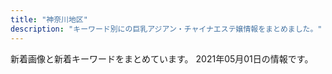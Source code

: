 ```yaml
---
title: "神奈川地区"
description: "キーワード別にの巨乳アジアン・チャイナエステ嬢情報をまとめました。"
---
```


新着画像と新着キーワードをまとめています。
2021年05月01日の情報です。

<DmmAffiliateIns />
<KeywordTable
  shops={
    [
    {
        "station": "JR\u85e4\u6ca2\u99c5\u5357\u53e3",
        "name": "\u9e97",
        "img_links": [
            "http://es-rei.work/_src/26747222/line3.png",
            "http://es-rei.work/_src/26747170/base_01.png",
            "http://es-rei.work/_src/47863239/line3.png",
            "http://es-rei.work/_src/26747114/base_03.png",
            "http://es-rei.work/_src/26747200/list_01.png",
            "http://es-rei.work/_src/26838160/line.png",
            "http://es-rei.work/_src/26747206/navi2_02.png",
            "http://es-rei.work/_src/34041599/line3.png",
            "http://es-rei.work/_src/26747093/_igp4295.jpg",
            "http://es-rei.work/_src/26747231/line1.jpg",
            "http://es-rei.work/_src/26790995/wechatimg38_20181018221746252.jpg",
            "http://es-rei.work/_src/26747288/line3.png",
            "http://es-rei.work/_src/26838157/wechatimg77.jpg",
            "http://es-rei.work/5.jpg",
            "http://es-rei.work/_src/26747294/line3.png",
            "http://es-rei.work/_src/26747225/wechatimg75.jpg",
            "http://es-rei.work/_src/26747218/line1.jpg",
            "http://es-rei.work/_src/26747132/line1.jpg",
            "http://es-rei.work/_src/26791053/_dsf9449.jpg",
            "http://es-rei.work/_src/26747207/navi2_03.png",
            "http://es-rei.work/3.jpg",
            "http://es-rei.work/1.jpg",
            "http://es-rei.work/_src/26747304/line1.jpg",
            "http://es-rei.work/_src/26838155/wechatimg202.jpg",
            "http://es-rei.work/_src/26838158/wechatimg75.jpg",
            "http://es-rei.work/_src/26747187/base_03.png",
            "http://es-rei.work/4.jpg",
            "http://es-rei.work/_src/26747227/line3.png",
            "http://es-rei.work/_src/26747199/sign.png",
            "http://es-rei.work/_src/47863242/100054276feb8d8cef3ac5199531cfe.jpg",
            "http://es-rei.work/_src/26747209/navi2_05.png",
            "http://es-rei.work/_src/26838156/wechatimg204.jpg",
            "http://es-rei.work/_src/26747223/line3.png",
            "http://es-rei.work/_src/26747089/51d8ecbee4cc2935f070c539c37ded71.jpg",
            "http://es-rei.work/_src/26747289/wechatimg77.jpg",
            "http://es-rei.work/_src/26747126/base_01.png",
            "http://es-rei.work/_src/26838136/news.jpg",
            "http://es-rei.work/_src/26838174/line.png",
            "http://es-rei.work/_src/26747086/base_01.png",
            "http://es-rei.work/_src/26747221/wechatimg164_1.jpg",
            "http://es-rei.work/_src/26747229/line1.jpg",
            "http://es-rei.work/_src/26747301/line3.png",
            "http://es-rei.work/_src/34041693/line1.jpg",
            "http://es-rei.work/_src/26747185/base_01.png",
            "http://es-rei.work/_src/26791115/_igp4263.jpg",
            "http://es-rei.work/_src/26747158/base_03.png",
            "http://es-rei.work/2.jpg",
            "http://es-rei.work/_src/26747226/line3.png",
            "http://es-rei.work/_src/26824216/b0131b16446464e537eff864d8f041bb.jpg",
            "http://es-rei.work/_src/47863108/wechatimg26_20200914183556350.jpg",
            "http://es-rei.work/_src/26747141/base_03.png",
            "http://es-rei.work/_src/34041596/05859f21726dfcef9faa9bab12a2595.jpg",
            "http://es-rei.work/_src/26747292/wechatimg202.jpg",
            "http://es-rei.work/_src/26747205/navi2_01.png",
            "http://es-rei.work/_src/26747204/list_05.png",
            "http://es-rei.work/_src/26747153/base_01.png",
            "http://es-rei.work/_src/26747173/base_03.png",
            "http://es-rei.work/_src/26747210/navi2_06.png",
            "http://es-rei.work/_src/26791051/_dsf9446.jpg",
            "http://es-rei.work/_src/26824435/cam2.png",
            "http://es-rei.work/_src/26747202/list_03.png",
            "http://es-rei.work/_src/34041600/line3.png",
            "http://es-rei.work/_src/47863244/line1.jpg",
            "http://es-rei.work/_src/26791049/_dsf9442.jpg",
            "http://es-rei.work/_src/34124118/wechatimg26_20200914183556350.jpg",
            "http://es-rei.work/_src/47863240/line3.png",
            "http://es-rei.work/_src/26747287/line3.png",
            "http://es-rei.work/_src/34041597/wechatimg26_20200914183556350.jpg",
            "http://es-rei.work/_src/47863241/05859f21726dfcef9faa9bab12a2595.jpg",
            "http://es-rei.work/_src/26747300/line3.png",
            "http://es-rei.work/_src/26747201/list_02.png",
            "http://es-rei.work/_src/26747302/wechatimg204.jpg",
            "http://es-rei.work/_src/26747208/navi2_04.png",
            "http://es-rei.work/_src/26747293/line3.png",
            "http://es-rei.work/_src/26747296/line1.jpg",
            "http://es-rei.work/_src/26747203/list_04.png"
        ],
        "url": "http://es-rei.work/",
        "keywords": {
            "89": 2,
            "86": 4,
            "83": 4,
            "85": 2
        }
    },
    {
        "keywords": {},
        "url": "http://www.huyo.work/",
        "station": "JR\u5e73\u585a\u99c5\u5317\u53e3",
        "name": "\u3075\u3088\u3046",
        "img_links": [
            "http://www.huyo.work/images/int2.jpg",
            "http://www.huyo.work/images/3.jpg",
            "http://www.huyo.work/images/interior_t.jpg",
            "http://www.huyo.work/img/mayu1.jpg",
            "http://www.huyo.work/images/2.jpg",
            "http://www.huyo.work/images/mobile.jpg",
            "http://www.huyo.work/images/info.jpg",
            "http://www.huyo.work/images/staff_t.jpg",
            "http://www.huyo.work/img/nana1.jpg",
            "http://www.huyo.work/img/mimi1.jpg",
            "http://www.huyo.work/images/5.jpg",
            "http://www.huyo.work/img/sora1.jpg",
            "http://www.huyo.work/images/8.jpg",
            "http://www.huyo.work/images/4.jpg",
            "http://www.huyo.work/img/riri1.jpg",
            "http://www.huyo.work/img/ayumi1.jpg",
            "http://www.huyo.work/images/news.jpg",
            "http://www.huyo.work/images/1.jpg",
            "http://www.huyo.work/images/7.jpg",
            "http://www.huyo.work/images/line.png",
            "http://www.huyo.work/images/head.jpg",
            "http://www.huyo.work/images/sys1.jpg",
            "http://www.huyo.work/images/sys2.jpg",
            "http://www.huyo.work/images/int1.jpg",
            "http://www.huyo.work/img/hana1.jpg"
        ]
    },
    {
        "url": "http://tenshinokoi.es-come.net/",
        "name": "\u5929\u4f7f\u306e\u604b",
        "station": "\u8305\u30f6\u5d0e\u99c5\u5357\u53e3",
        "keywords": {},
        "img_links": [
            "http://tenshinokoi.es-come.net/girls/yuki1.jpg",
            "http://tenshinokoi.es-come.net/i/120/yuyu1.jpg",
            "http://tenshinokoi.es-come.net/i/120/sumire1.jpg",
            "http://tenshinokoi.es-come.net/i/120/yuna1.jpg",
            "http://tenshinokoi.es-come.net/girls/yurika1.jpg",
            "http://tenshinokoi.es-come.net/girls/risa1.jpg",
            "http://tenshinokoi.es-come.net/img/header00.jpg",
            "http://tenshinokoi.es-come.net/images/qr.jpg",
            "http://tenshinokoi.es-come.net/i/80/risa1.jpg",
            "http://tenshinokoi.es-come.net/img/sumire1.jpg",
            "http://tenshinokoi.es-come.net/girls/kana1.jpg",
            "http://tenshinokoi.es-come.net/images/shishubar.png",
            "http://tenshinokoi.es-come.net/i/80/sumire1.jpg",
            "http://tenshinokoi.es-come.net/i/80/yuna1.jpg",
            "http://tenshinokoi.es-come.net/girls/yuyu1.jpg",
            "http://tenshinokoi.es-come.net/girls/sumire1.jpg",
            "http://tenshinokoi.es-come.net/girls/riri1.jpg",
            "http://tenshinokoi.es-come.net/images/share/tel.png",
            "http://tenshinokoi.es-come.net/i/120/risa1.jpg",
            "http://tenshinokoi.es-come.net/images/share/pickup.png",
            "http://tenshinokoi.es-come.net/img/yuyu1.jpg",
            "http://tenshinokoi.es-come.net/girls/misaki1.jpg",
            "http://tenshinokoi.es-come.net/images/infobar.png",
            "http://tenshinokoi.es-come.net/i/80/yuyu1.jpg",
            "http://tenshinokoi.es-come.net/images/share/sp-kp2.png",
            "http://tenshinokoi.es-come.net/images/info2.jpg",
            "http://tenshinokoi.es-come.net/img/header01.jpg",
            "http://tenshinokoi.es-come.net/images/therapistbar.png",
            "http://tenshinokoi.es-come.net/img/risa1.jpg",
            "http://tenshinokoi.es-come.net/images/info1.jpg",
            "http://tenshinokoi.es-come.net/girls/hiromi1.jpg",
            "http://tenshinokoi.es-come.net/img/header02.jpg"
        ]
    },
    {
        "station": "JR\u5e73\u585a\u99c5\u897f\u53e3",
        "img_links": [
            "http://es-hanabi.xyz/images/top.jpg",
            "http://es-hanabi.xyz/images/r2.jpg",
            "http://es-hanabi.xyz/images/r8.jpg",
            "http://es-hanabi.xyz/images/new1.jpg",
            "http://es-hanabi.xyz/images/r1.jpg",
            "http://es-hanabi.xyz/images/r6.jpg",
            "http://es-hanabi.xyz/images/g4.jpg",
            "http://es-hanabi.xyz/images/r5.jpg",
            "http://es-hanabi.xyz/images/g3.jpg",
            "http://es-hanabi.xyz/images/r7.jpg",
            "http://es-hanabi.xyz/images/g2.jpg",
            "http://es-hanabi.xyz/images/g0.jpg",
            "http://es-hanabi.xyz/images/g1.jpg",
            "http://es-hanabi.xyz/images/zi_staff.png",
            "http://es-hanabi.xyz/images/g5.jpg",
            "http://es-hanabi.xyz/images/mobile.png"
        ],
        "url": "http://es-hanabi.xyz/",
        "name": "\u30cf\u30ca\u30d3",
        "keywords": {
            "C": 7
        }
    },
    {
        "keywords": {
            "C": 12,
            "D": 24,
            "87": 24,
            "86": 12
        },
        "station": "JR\u6238\u585a\u99c5",
        "url": "http://www.sugoi.esturl.com/",
        "name": "\u3059\u3054\u3044\u7652\u3057",
        "img_links": [
            "http://www.sugoi.esturl.com/images/sp_top.jpg",
            "http://www.sugoi.esturl.com/images/sp_tit_therapist.png",
            "http://www.sugoi.esturl.com/images/tit_new.png",
            "http://www.sugoi.esturl.com/files/002.jpg",
            "http://www.sugoi.esturl.com/files/004.jpg",
            "http://www.sugoi.esturl.com/files/005.jpg",
            "http://www.sugoi.esturl.com/photo_news/upimg/70951608b5e693bbf5_0.jpg",
            "http://www.sugoi.esturl.com/images/maining.jpg",
            "http://www.sugoi.esturl.com/files/003.jpg",
            "http://www.sugoi.esturl.com/images/tit_therapist.png",
            "http://www.sugoi.esturl.com/images/img_tel.png",
            "http://www.sugoi.esturl.com/files/006.jpg",
            "http://www.sugoi.esturl.com/images/sp_tit_new.png",
            "http://www.sugoi.esturl.com/images/top.jpg",
            "http://www.sugoi.esturl.com/files/001.jpg",
            "http://www.sugoi.esturl.com/photo_news/upimg/75643607cd8483a10c_0.jpg"
        ]
    },
    {
        "name": "\u7e01",
        "station": "JR\u85e4\u6ca2\u99c5\u5317\u53e3",
        "url": "http://en.este88.com/",
        "img_links": [
            "http://en.este88.com/i/images/info_07.jpg",
            "http://en.este88.com/images/info.png",
            "http://en.este88.com/i/images/info_12.jpg",
            "http://en.este88.com/gals/asuka1.jpg",
            "http://en.este88.com/gals/nana1.jpg",
            "http://en.este88.com/gals/emi1.jpg",
            "http://en.este88.com/i/images/info_09.jpg",
            "http://en.este88.com/gals/koko1.jpg",
            "http://en.este88.com/gals/aya1.jpg",
            "http://en.este88.com/gals/rena1.jpg",
            "http://en.este88.com/i/images/info_15.jpg",
            "http://en.este88.com/gals/yuyu1.jpg",
            "http://en.este88.com/gals/mika1.jpg",
            "http://en.este88.com/gals/saya1.jpg"
        ],
        "keywords": {}
    },
    {
        "img_links": [
            "http://genkimorimori.ies.bz/images/info.jpg",
            "http://genkimorimori.ies.bz/images/mobile.jpg",
            "http://genkimorimori.ies.bz/images/g3.jpg",
            "http://genkimorimori.ies.bz/photos/sites/68/2021/04/2021040109162539.jpg",
            "http://genkimorimori.ies.bz/images/s_cosplay.jpg",
            "http://genkimorimori.ies.bz/images/staff_bj3.jpg",
            "http://genkimorimori.ies.bz/photos/sites/68/2021/01/2021011903470168.jpg",
            "http://genkimorimori.ies.bz/images/1.jpg",
            "http://genkimorimori.ies.bz/photos/sites/68/2020/11/2020110308572993.jpg",
            "http://genkimorimori.ies.bz/images/dairy1.jpg",
            "http://genkimorimori.ies.bz/photos/sites/68/2020/11/2020112402100696.jpg",
            "http://genkimorimori.ies.bz/images/g14.jpg",
            "http://genkimorimori.ies.bz/photos/sites/68/2021/03/2021031903185869.jpg",
            "http://genkimorimori.ies.bz/images/g15.jpg",
            "http://genkimorimori.ies.bz/images/g13.jpg",
            "http://genkimorimori.ies.bz/photos/sites/68/2020/12/2020120703525262.jpg",
            "http://genkimorimori.ies.bz/images/g2.jpg",
            "http://genkimorimori.ies.bz/photos/sites/68/2020/11/2020110308572890.jpg",
            "http://genkimorimori.ies.bz/photos/sites/68/2020/12/2020121003212539.jpg",
            "http://genkimorimori.ies.bz/images/s_link.jpg",
            "http://genkimorimori.ies.bz/images/2.jpg",
            "http://genkimorimori.ies.bz/images/s_staff.jpg",
            "http://genkimorimori.ies.bz/images/g16.jpg",
            "http://genkimorimori.ies.bz/images/pick.jpg",
            "http://genkimorimori.ies.bz/photos/sites/68/2020/11/2020110308582485.jpg",
            "http://genkimorimori.ies.bz/photos/sites/68/2020/11/2020110308572868.jpg",
            "http://genkimorimori.ies.bz/images/g10.jpg",
            "http://genkimorimori.ies.bz/images/info2.jpg",
            "http://genkimorimori.ies.bz/photos/sites/68/2020/12/202012150154361.jpg",
            "http://genkimorimori.ies.bz/images/news1.jpg",
            "http://genkimorimori.ies.bz/photos/sites/68/2020/11/2020112402100578.jpg",
            "http://genkimorimori.ies.bz/images/g7.jpg",
            "http://genkimorimori.ies.bz/images/g1.jpg",
            "http://genkimorimori.ies.bz/photos/sites/68/2020/12/2020120502191455.jpg",
            "http://genkimorimori.ies.bz/images/g11.jpg",
            "http://genkimorimori.ies.bz/images/top.jpg",
            "http://genkimorimori.ies.bz/photos/sites/68/2021/04/2021042706555628.jpg",
            "http://genkimorimori.ies.bz/images/g17.jpg"
        ],
        "keywords": {},
        "name": "\u5143\u6c17\u3082\u308a\u3082\u308a",
        "station": "\u79e6\u91ce\u99c5\u5317\u53e3",
        "url": "http://genkimorimori.ies.bz/"
    },
    {
        "keywords": {
            "86": 8,
            "85": 40,
            "E": 8,
            "87": 8,
            "D": 48
        },
        "img_links": [
            "http://izumi.ests.jp/images/top.jpg",
            "http://izumi.ests.jp/images/info.jpg",
            "http://izumi.ests.jp/photos/sites/54/2021/04/2021042802424765.jpg",
            "http://izumi.ests.jp/images/room2.jpg",
            "http://izumi.ests.jp/images/service3.jpg",
            "http://izumi.ests.jp/images/mobile.jpg",
            "http://izumi.ests.jp/images/s3.jpg",
            "http://izumi.ests.jp/images/s1.jpg",
            "http://izumi.ests.jp/photos/sites/54/2020/12/2020121307073529.jpg",
            "http://izumi.ests.jp/images/room4.jpg",
            "http://izumi.ests.jp/images/service4.jpg",
            "http://izumi.ests.jp/images/service2.jpg",
            "http://izumi.ests.jp/photos/sites/54/2020/07/2020070605483923.jpg",
            "http://izumi.ests.jp/images/service1.jpg",
            "http://izumi.ests.jp/images/s_news.jpg",
            "http://izumi.ests.jp/images/room1.jpg",
            "http://izumi.ests.jp/images/room3.jpg",
            "http://izumi.ests.jp/photos/sites/54/2020/05/2020051209400132.jpg",
            "http://izumi.ests.jp/photos/sites/54/2019/10/2019100205592997.jpg",
            "http://izumi.ests.jp/photos/sites/54/2020/09/2020092004565418.jpg",
            "http://izumi.ests.jp/images/info2.jpg",
            "http://izumi.ests.jp/photos/sites/54/2019/10/2019100205593058.jpg"
        ],
        "name": "\u6e58\u5357\u604b",
        "station": "\u6e58\u5357\u53f0\u99c5\u897f\u53e3",
        "url": "http://izumi.ests.jp/"
    },
    {
        "img_links": [],
        "name": "\u83ef\u84ee",
        "station": "JR\u8305\u30f6\u5d0e\u99c5\u5317\u53e3",
        "keywords": {},
        "url": "http://karen.ies.fun/"
    },
    {
        "name": "Fairy Ark",
        "img_links": [
            "http://www.relax-fairyark.info/img/st1.jpg",
            "http://www.relax-fairyark.info/img/st256.jpg",
            "http://www.relax-fairyark.info/img/sta256.jpg",
            "http://www.relax-fairyark.info/img/st260.jpg",
            "http://www.relax-fairyark.info/img/sta220.jpg",
            "http://www.relax-fairyark.info/img/body2.jpg",
            "http://www.relax-fairyark.info/img/botton.jpg",
            "http://www.relax-fairyark.info/img/st150.jpg",
            "http://www.relax-fairyark.info/img/sta223.jpg",
            "http://www.relax-fairyark.info/img/sta260.jpg",
            "http://www.relax-fairyark.info/img/st0220.jpg",
            "http://www.relax-fairyark.info/img/footbotton.png",
            "http://www.relax-fairyark.info/img/st261.jpg",
            "http://www.relax-fairyark.info/img/st220.jpg",
            "http://www.relax-fairyark.info/img/sta261.jpg",
            "http://www.relax-fairyark.info/img/tel.png",
            "http://www.relax-fairyark.info/img/st213.jpg",
            "http://www.relax-fairyark.info/img/st227.jpg",
            "http://www.relax-fairyark.info/img/sta213.jpg",
            "http://www.relax-fairyark.info/img/st223.jpg",
            "http://www.relax-fairyark.info/img/sta150.jpg",
            "http://www.relax-fairyark.info/img/vlt.png",
            "http://www.relax-fairyark.info/img/head.jpg",
            "http://www.relax-fairyark.info/img/nos.jpg"
        ],
        "url": "http://www.relax-fairyark.info/",
        "keywords": {
            "87": 4,
            "C": 1,
            "D": 4,
            "86": 4,
            "85": 1,
            "E": 4
        },
        "station": "JR\u85e4\u6ca2\u99c5\u5357\u53e3"
    },
    {
        "name": "\u30a2\u30eb\u30b9",
        "url": "https://174018370.wixsite.com/mysite-5/",
        "keywords": {
            "84": 4,
            "87": 5,
            "F": 1,
            "\u30bb\u30af\u30b7\u30fc": 5
        },
        "img_links": [
            "https://static.wixstatic.com/media/fa16f5_10bb2bee15cc4bae8e5cb63703e45c70~mv2.jpg",
            "https://static.wixstatic.com/media/fa16f5_86eb1c796f8c4331b4c38b69cda1b743~mv2.jpg",
            "https://static.wixstatic.com/media/fa16f5_c5eb62e882bb4223841ed94f9c0e4c94~mv2.jpg"
        ],
        "station": "JR\u85e4\u6ca2\u99c5\u5357\u53e3"
    },
    {
        "station": "JR\u5e73\u585a\u99c5\u5317\u53e3",
        "name": "\u30ea\u30e9\u30af\u30bc\u30fc\u30b7\u30e7\u30f3\u59b9",
        "url": "http://www.imouto-esute2866.com/",
        "img_links": [
            "http://www.imouto-esute2866.com/images/012.jpg",
            "http://www.imouto-esute2866.com/flash/top-1.jpg",
            "http://www.imouto-esute2866.com/images/013.jpg"
        ],
        "keywords": {
            "C": 7
        }
    },
    {
        "name": "\u968f\u7e01",
        "keywords": {},
        "img_links": [
            "http://sui-en.work/img/hana1.jpg",
            "http://sui-en.work/images/info.jpg",
            "http://sui-en.work/images/int2.png",
            "http://sui-en.work/images/news.jpg",
            "http://sui-en.work/images/int1.png",
            "http://sui-en.work/img/yuki1.jpg",
            "http://sui-en.work/images/ta.jpg",
            "http://sui-en.work/images/4.png",
            "http://sui-en.work/images/staff_t.png",
            "http://sui-en.work/images/1.png",
            "http://sui-en.work/images/b1.jpg",
            "http://sui-en.work/images/int3.png",
            "http://sui-en.work/img/sena1.jpg",
            "http://sui-en.work/images/sys3.png",
            "http://sui-en.work/images/sys2.jpg",
            "http://sui-en.work/images/3.png",
            "http://sui-en.work/images/interior_t.png",
            "http://sui-en.work/images/2.png",
            "http://sui-en.work/images/tr.jpg",
            "http://sui-en.work/images/mobile.jpg",
            "http://sui-en.work/images/b2.jpg",
            "http://sui-en.work/images/head.jpg",
            "http://sui-en.work/images/sys1.jpg",
            "http://sui-en.work/img/kaori1.jpg"
        ],
        "station": "JR\u5e73\u585a\u99c5\u5317\u53e3",
        "url": "http://sui-en.work/"
    },
    {
        "url": "https://candy.jps.cm/",
        "station": "JR\u6238\u585a\u99c5\u6771\u53e3",
        "name": "\u30ad\u30e3\u30f3\u30c7\u30a3",
        "keywords": {
            "D": 64,
            "86": 48,
            "C": 12,
            "85": 16
        },
        "img_links": [
            "https://candy.jps.cm/images/s_staff.jpg",
            "https://candy.jps.cm/images/new.jpg",
            "https://candy.jps.cm/photos/sites/46/2021/03/2021032412025333.jpg",
            "https://candy.jps.cm/photos/sites/46/2021/03/2021032412025571.jpg",
            "https://candy.jps.cm/images/tel.jpg",
            "https://candy.jps.cm/images/s2.jpg",
            "https://candy.jps.cm/images/s_link.jpg",
            "https://candy.jps.cm/photos/sites/46/2021/03/2021032412025477.jpg",
            "https://candy.jps.cm/images/news_bj2.jpg",
            "https://candy.jps.cm/images/room2.jpg",
            "https://candy.jps.cm/images/s_face.jpg",
            "https://candy.jps.cm/images/room1.jpg",
            "https://candy.jps.cm/images/room4.jpg",
            "https://candy.jps.cm/images/s_news.jpg",
            "https://candy.jps.cm/photos/sites/46/2021/03/2021032412025519.jpg",
            "https://candy.jps.cm/images/room3.jpg",
            "https://candy.jps.cm/images/mobile.jpg",
            "https://candy.jps.cm/images/s1.jpg",
            "https://candy.jps.cm/images/top.jpg"
        ]
    },
    {
        "url": "http://candy.relaxjp.com/",
        "img_links": [
            "http://candy.relaxjp.com/css/staff/staff006-a.png",
            "http://candy.relaxjp.com/css/staff/staff001-a.png",
            "http://candy.relaxjp.com/css/staff/staff007.png",
            "http://candy.relaxjp.com/css/staff/staff004-a.png",
            "http://candy.relaxjp.com/css/staff/staff003.png",
            "http://candy.relaxjp.com/css/staff/staff005-a.png",
            "http://candy.relaxjp.com/css/staff/staff002-a.png",
            "http://candy.relaxjp.com/css/nav/nav-002.png",
            "http://candy.relaxjp.com/css/staff/staff005.png",
            "http://candy.relaxjp.com/css/nav/nav-001.png",
            "http://candy.relaxjp.com/images/slider1/003.jpg",
            "http://candy.relaxjp.com/images/slider1/001.jpg",
            "http://candy.relaxjp.com/css/nav/nav-003.png",
            "http://candy.relaxjp.com/css/nav/nav-006.png",
            "http://candy.relaxjp.com/css/nav/nav-005.png",
            "http://candy.relaxjp.com/css/staff/staff003-a.png",
            "http://candy.relaxjp.com/css/top0001.png",
            "http://candy.relaxjp.com/css/staff/staff004.png",
            "http://candy.relaxjp.com/css/nav/nav-004.png",
            "http://candy.relaxjp.com/css/osusume16.jpg",
            "http://candy.relaxjp.com/css/staff/staff007-a.png",
            "http://candy.relaxjp.com/css/staff/staff002.png",
            "http://candy.relaxjp.com/css/staff/staff0001.png",
            "http://candy.relaxjp.com/css/tel.png",
            "http://candy.relaxjp.com/css/staff/staff006.png"
        ],
        "name": "Candy",
        "keywords": {
            "88": 1,
            "89": 2,
            "D": 4,
            "85": 1,
            "90": 1,
            "C": 2,
            "87": 1
        },
        "station": "JR\u6771\u6238\u585a\u99c5\u6771\u53e3"
    },
    {
        "img_links": [
            "http://ikoi.esjp.xyz/img/capinfo.jpg",
            "http://ikoi.esjp.xyz/girl/1.jpg",
            "http://ikoi.esjp.xyz/img/qr.jpg",
            "http://ikoi.esjp.xyz/img/lr_01.jpg",
            "http://ikoi.esjp.xyz/i/img/photo02.jpg",
            "http://ikoi.esjp.xyz/img/rec_top.png",
            "http://ikoi.esjp.xyz/img/top_pickback.png",
            "http://ikoi.esjp.xyz/i/img/photo06.jpg",
            "http://ikoi.esjp.xyz/img/room/photo06.jpg",
            "http://ikoi.esjp.xyz/img/room/photo05.jpg",
            "http://ikoi.esjp.xyz/img/pro_girl_line.jpg",
            "http://ikoi.esjp.xyz/i/img/photo05.jpg",
            "http://ikoi.esjp.xyz/img/room/photo02.jpg",
            "http://ikoi.esjp.xyz/girl/6.jpg",
            "http://ikoi.esjp.xyz/girl/5.jpg",
            "http://ikoi.esjp.xyz/girl/3.jpg",
            "http://ikoi.esjp.xyz/i/img/photo03.jpg",
            "http://ikoi.esjp.xyz/img/room/photo04.jpg",
            "http://ikoi.esjp.xyz/img/room/photo03.jpg",
            "http://ikoi.esjp.xyz/i/img/photo04.jpg",
            "http://ikoi.esjp.xyz/i/img/photo01.jpg",
            "http://ikoi.esjp.xyz/img/059.png",
            "http://ikoi.esjp.xyz/girl/4.jpg",
            "http://ikoi.esjp.xyz/girl/2.jpg",
            "http://ikoi.esjp.xyz/img/lr_02.jpg",
            "http://ikoi.esjp.xyz/img/room/photo01.jpg",
            "http://ikoi.esjp.xyz/img/sub_staff.jpg"
        ],
        "url": "http://ikoi.esjp.xyz/",
        "station": "\u8ffd\u6d5c\u99c5",
        "name": "\u61a9",
        "keywords": {}
    },
    {
        "station": "JR\u5e73\u585a\u99c5",
        "name": "\u6843\u9999",
        "url": "http://esthe-massage.pw/",
        "img_links": [
            "http://esthe-massage.pw/img/m1.jpg",
            "http://esthe-massage.pw/img/top.jpg",
            "http://esthe-massage.pw/img/m60.jpg",
            "http://esthe-massage.pw/img/m30.jpg",
            "http://esthe-massage.pw/img/cg01.jpg",
            "http://esthe-massage.pw/img/m4.jpg",
            "http://esthe-massage.pw/img/m2.jpg",
            "http://esthe-massage.pw/img/stan.png",
            "http://esthe-massage.pw/img/m20.jpg",
            "http://esthe-massage.pw/img/m3.jpg",
            "http://esthe-massage.pw/img/noo.png",
            "http://esthe-massage.pw/img/m10.jpg",
            "http://esthe-massage.pw/img/cg02.jpg",
            "http://esthe-massage.pw/img/cg04.jpg",
            "http://esthe-massage.pw/img/cg05.jpg",
            "http://esthe-massage.pw/img/cg03.jpg",
            "http://esthe-massage.pw/img/no.png",
            "http://esthe-massage.pw/img/fla.jpg",
            "http://esthe-massage.pw/img/m6.jpg",
            "http://esthe-massage.pw/img/m5.jpg"
        ],
        "keywords": {
            "D": 3,
            "87": 1,
            "E": 2,
            "86": 3,
            "85": 1
        }
    },
    {
        "name": "\u82b1\u306e\u604b",
        "station": "JR\u65b0\u6749\u7530\u99c5\u897f\u53e3",
        "img_links": [
            "http://www.sh-riraku77.site/picture/photo3.png",
            "http://www.sh-riraku77.site/plus/images/room1.jpg",
            "http://www.sh-riraku77.site/picture/top23.png",
            "http://www.sh-riraku77.site/picture/s_new.png",
            "http://www.sh-riraku77.site/plus/images/room4.jpg",
            "http://www.sh-riraku77.site/picture/i_therapist.png",
            "http://www.sh-riraku77.site/plus/images/room2.jpg",
            "http://www.sh-riraku77.site/picture/s_staff.png",
            "http://www.sh-riraku77.site/picture/end.png",
            "http://www.sh-riraku77.site/uploads/210325/1-210325133926495.jpg",
            "http://www.sh-riraku77.site/picture/top22.png",
            "http://www.sh-riraku77.site/uploads/201214/1-201214130312232.jpg",
            "http://www.sh-riraku77.site/plus/images/room3.jpg"
        ],
        "url": "http://www.sh-riraku77.site/",
        "keywords": {}
    },
    {
        "station": "JR\u85e4\u6ca2\u99c5\u5357\u53e3",
        "url": "http://yacho.est-u.com/",
        "keywords": {},
        "img_links": [
            "http://yacho.est-u.com/images/index_17.jpg",
            "http://yacho.est-u.com/images/index_06.jpg",
            "http://yacho.est-u.com/images/5.jpg",
            "http://yacho.est-u.com/images/index_05.jpg",
            "http://yacho.est-u.com/images/index_01.jpg",
            "http://yacho.est-u.com/images/4.jpg",
            "http://yacho.est-u.com/images/staff_01.jpg",
            "http://yacho.est-u.com/images/k2.jpg",
            "http://yacho.est-u.com/images/2.jpg",
            "http://yacho.est-u.com/images/index_15.jpg",
            "http://yacho.est-u.com/images/index_04.jpg",
            "http://yacho.est-u.com/images/index_07.jpg",
            "http://yacho.est-u.com/images/index_02.jpg",
            "http://yacho.est-u.com/images/index_14.jpg",
            "http://yacho.est-u.com/images/1.jpg",
            "http://yacho.est-u.com/images/index_10.jpg",
            "http://yacho.est-u.com/images/6.jpg",
            "http://yacho.est-u.com/images/index_03.jpg",
            "http://yacho.est-u.com/images/k1.jpg",
            "http://yacho.est-u.com/images/3.jpg",
            "http://yacho.est-u.com/images/staff_03.jpg",
            "http://yacho.est-u.com/images/index_12.jpg"
        ],
        "name": "\u591c\u8776"
    },
    {
        "keywords": {},
        "name": "\u3055\u308f\u3084\u304b",
        "url": "http://hiratsuka-est.com/",
        "img_links": [
            "http://hiratsuka-est.com/images/right.jpg",
            "http://hiratsuka-est.com/images/banna2.jpg",
            "http://hiratsuka-est.com/images/mi.jpg",
            "http://hiratsuka-est.com/images/rr1.jpg",
            "http://hiratsuka-est.com/images/r6.jpg",
            "http://hiratsuka-est.com/images/r7.jpg",
            "http://hiratsuka-est.com/images/zi-link.png",
            "http://hiratsuka-est.com/images/banna1.jpg",
            "http://hiratsuka-est.com/images/g1.jpg",
            "http://hiratsuka-est.com/images/r5.jpg",
            "http://hiratsuka-est.com/images/left.jpg",
            "http://hiratsuka-est.com/images/r1.jpg",
            "http://hiratsuka-est.com/images/zi-faq.png",
            "http://hiratsuka-est.com/images/rina.jpg",
            "http://hiratsuka-est.com/images/r9.jpg",
            "http://hiratsuka-est.com/images/banna.jpg",
            "http://hiratsuka-est.com/images/g3.jpg",
            "http://hiratsuka-est.com/images/tel.jpg",
            "http://hiratsuka-est.com/images/g2.jpg",
            "http://hiratsuka-est.com/images/new1.jpg",
            "http://hiratsuka-est.com/images/top.jpg",
            "http://hiratsuka-est.com/images/r4.jpg",
            "http://hiratsuka-est.com/images/g0.jpg",
            "http://hiratsuka-est.com/images/r3.jpg",
            "http://hiratsuka-est.com/images/zi-staff.png",
            "http://hiratsuka-est.com/images/r8.jpg",
            "http://hiratsuka-est.com/images/chc.jpg",
            "http://hiratsuka-est.com/images/g4.jpg",
            "http://hiratsuka-est.com/images/tiao2.jpg",
            "http://hiratsuka-est.com/images/ll1.jpg"
        ],
        "station": "JR\u5e73\u585a\u99c5\u5317\u53e3"
    },
    {
        "keywords": {
            "C": 11
        },
        "img_links": [
            "http://treat-rlx.com/pic/topimg3.png",
            "http://treat-rlx.com/img/ttl_rec.png",
            "http://treat-rlx.com/pic/topimg5.png",
            "http://treat-rlx.com/img/att.png",
            "http://treat-rlx.com/i/files/homeimg.jpg",
            "http://treat-rlx.com/staff/aya/01.jpg",
            "http://treat-rlx.com/pic/topimg1.png",
            "http://treat-rlx.com/pic/head.jpg",
            "http://treat-rlx.com/staff/mika/01mb.jpg",
            "http://treat-rlx.com/staff/aya/01mb.jpg",
            "http://treat-rlx.com/staff/mika/01.jpg",
            "http://treat-rlx.com/img/ttl_mobile.png",
            "http://treat-rlx.com/pic/topimg2.png",
            "http://treat-rlx.com/img/ttl_staff.jpg",
            "http://treat-rlx.com/pic/topimg4.png"
        ],
        "station": "\u5584\u884c\u99c5\u6771\u53e3",
        "name": "\u798f\u7e01",
        "url": "http://treat-rlx.com/"
    },
    {
        "name": "\u30a2\u30ed\u30a8",
        "img_links": [],
        "keywords": {},
        "url": "http://oil.abnavi.info/",
        "station": "\u9db4\u5dfb\u6e29\u6cc9\u99c5\u5317\u53e3"
    },
    {
        "url": "http://www.cc-girl.work/",
        "keywords": {},
        "name": "yuyu-\u3086\u3046\u3086-",
        "img_links": [
            "http://www.cc-girl.work/images/2.jpg",
            "http://www.cc-girl.work/images/mobile.jpg",
            "http://www.cc-girl.work/img/miho1.jpg",
            "http://www.cc-girl.work/images/ac1.jpg",
            "http://www.cc-girl.work/images/4.jpg",
            "http://www.cc-girl.work/images/int1.jpg",
            "http://www.cc-girl.work/images/interior_t.jpg",
            "http://www.cc-girl.work/img/kaoru1.jpg",
            "http://www.cc-girl.work/images/ta.jpg",
            "http://www.cc-girl.work/images/rec2.jpg",
            "http://www.cc-girl.work/images/9.jpg",
            "http://www.cc-girl.work/img/yuri1.jpg",
            "http://www.cc-girl.work/img/sizuka1.jpg",
            "http://www.cc-girl.work/images/sys3.jpg",
            "http://www.cc-girl.work/images/staff_t.jpg",
            "http://www.cc-girl.work/img/ai1.jpg",
            "http://www.cc-girl.work/images/head.jpg",
            "http://www.cc-girl.work/img/yaya1.jpg",
            "http://www.cc-girl.work/images/rec1.jpg",
            "http://www.cc-girl.work/images/news.jpg",
            "http://www.cc-girl.work/images/10.jpg",
            "http://www.cc-girl.work/images/1.jpg",
            "http://www.cc-girl.work/images/3.jpg",
            "http://www.cc-girl.work/img/yuki1.jpg",
            "http://www.cc-girl.work/images/5.jpg",
            "http://www.cc-girl.work/images/11.jpg",
            "http://www.cc-girl.work/images/sys2.jpg",
            "http://www.cc-girl.work/images/6.jpg",
            "http://www.cc-girl.work/images/8.jpg",
            "http://www.cc-girl.work/images/sys1.jpg",
            "http://www.cc-girl.work/img/eri1.jpg",
            "http://www.cc-girl.work/img/momo1.jpg",
            "http://www.cc-girl.work/images/7.jpg",
            "http://www.cc-girl.work/img/mari1.jpg",
            "http://www.cc-girl.work/images/line.png",
            "http://www.cc-girl.work/img/kumi1.jpg"
        ],
        "station": "\u4e0a\u5927\u5ca1\u99c5"
    },
    {
        "img_links": [
            "http://es-treat.com/pic/head.jpg",
            "http://es-treat.com/img/ttl_staff.png",
            "http://es-treat.com/staff/rie/01mb.jpg",
            "http://es-treat.com/staff/remi/01.jpg",
            "http://es-treat.com/staff/remi/01mb.jpg",
            "http://es-treat.com/pic/topimg1.jpg",
            "http://es-treat.com/staff/yuri/01.jpg",
            "http://es-treat.com/staff/yuri/01mb.jpg",
            "http://es-treat.com/staff/emi/01mb.jpg",
            "http://es-treat.com/img/tel.jpg",
            "http://es-treat.com/staff/emi/01.jpg",
            "http://es-treat.com/staff/rie/01.jpg",
            "http://es-treat.com/img/acs.jpg"
        ],
        "url": "http://es-treat.com/",
        "station": "\u5929\u738b\u753a\u99c5\u5357\u53e3",
        "name": "\u990a\u751f\u5802",
        "keywords": {
            "C": 11
        }
    },
    {
        "keywords": {
            "F": 8,
            "C": 8,
            "D": 61,
            "E": 8
        },
        "station": "JR\u5c0f\u7530\u539f\u99c5\u897f\u53e3",
        "img_links": [
            "http://onlyone-relax.xyz/images/cg04.jpg",
            "http://onlyone-relax.xyz/images/cg09.jpg",
            "http://onlyone-relax.xyz/images/top2.png",
            "http://onlyone-relax.xyz/images/cg08.jpg",
            "http://onlyone-relax.xyz/images/cg02.jpg",
            "http://onlyone-relax.xyz/images/2.jpg",
            "http://onlyone-relax.xyz/images/4.jpg",
            "http://onlyone-relax.xyz/images/cg03.jpg",
            "http://onlyone-relax.xyz/images/cg05.jpg",
            "http://onlyone-relax.xyz/images/spacer300x450.png",
            "http://onlyone-relax.xyz/images/top.png",
            "http://onlyone-relax.xyz/images/cg06.jpg",
            "http://onlyone-relax.xyz/images/1.jpg",
            "http://onlyone-relax.xyz/images/cg01.jpg",
            "http://onlyone-relax.xyz/images/qr.jpg",
            "http://onlyone-relax.xyz/images/cg07.jpg",
            "http://onlyone-relax.xyz/images/cg10.jpg"
        ],
        "url": "http://onlyone-relax.xyz/",
        "name": "\u30ad\u30e5\u30fc\u30c8"
    },
    {
        "url": "http://vinerty.xyz/",
        "name": "\u6e05\u6c34\u6e7e",
        "keywords": {},
        "station": "\u6e58\u5357\u53f0\u99c5\u897f\u53e3",
        "img_links": [
            "http://vinerty.xyz/templets/default/picture/staff_t.jpg",
            "http://vinerty.xyz/uploads/210414/1-210414154313312.jpg",
            "http://vinerty.xyz/uploads/180620/1-1P62010193X63.jpg",
            "http://vinerty.xyz/uploads/210414/1-21041415424K61.jpg",
            "http://vinerty.xyz/templets/default/picture/news.jpg",
            "http://vinerty.xyz/uploads/210414/1-210414154346291.png",
            "http://vinerty.xyz/uploads/210414/1-21041416305D18.jpg",
            "http://vinerty.xyz/templets/default/picture/head.jpg",
            "http://vinerty.xyz/templets/default/picture/interior_t.jpg",
            "http://vinerty.xyz/uploads/180620/1-1P62010154K00.png",
            "http://vinerty.xyz/uploads/210414/1-2104141542145O.jpg",
            "http://vinerty.xyz/uploads/210424/1-210424092F2349.jpg",
            "http://vinerty.xyz/templets/default/picture/rec1.png"
        ]
    },
    {
        "img_links": [
            "http://hana-tobira.xyz/images/g2.jpg",
            "http://hana-tobira.xyz/images/tite-link.jpg",
            "http://hana-tobira.xyz/images/g4.jpg",
            "http://hana-tobira.xyz/images/g5.jpg",
            "http://hana-tobira.xyz/images/end.png",
            "http://hana-tobira.xyz/images/g6.jpg",
            "http://hana-tobira.xyz/images/g.jpg",
            "http://hana-tobira.xyz/images/g7.jpg",
            "http://hana-tobira.xyz/images/tite-staff.jpg",
            "http://hana-tobira.xyz/images/pickup_t.jpg",
            "http://hana-tobira.xyz/images/tite-i.png",
            "http://hana-tobira.xyz/images/mobile.jpg"
        ],
        "keywords": {
            "C": 13
        },
        "url": "http://hana-tobira.xyz/",
        "station": "JR\u85e4\u6ca2\u99c5\u5357\u53e3",
        "name": "\u82b1\u306e\u6249"
    },
    {
        "url": "http://esbest.info/",
        "station": "JR\u6771\u6238\u585a\u99c5\u6771\u53e3",
        "name": "\u30df\u30e9\u30dc\u30eb",
        "keywords": {
            "86": 2,
            "87": 1,
            "D": 3,
            "E": 1,
            "85": 1
        },
        "img_links": [
            "http://esbest.info/js/sliderLine/slide_prev.png",
            "http://esbest.info/staffPhoto/b20200205123504.jpg",
            "http://esbest.info/js/sliderLine/slide_next.png",
            "http://esbest.info/staffPhoto/b20200109133117.jpg",
            "http://esbest.info/staffPhoto/s20200109133117.jpg",
            "http://esbest.info/staffPhoto/b20200526161929.jpg",
            "http://esbest.info/images/store/01.jpg",
            "http://esbest.info/images/returnBtn.png",
            "http://esbest.info/uploadfiles/images/campaignEsbestInfo1.jpg",
            "http://esbest.info/staffPhoto/s20200526161929.jpg",
            "http://esbest.info/images/store/04.jpg",
            "http://esbest.info/images/mobile.jpg",
            "http://esbest.info/staffPhoto/s20200205123504.jpg",
            "http://esbest.info/images/store/03.jpg",
            "http://esbest.info/staffPhoto/s20200111165529.jpg",
            "http://esbest.info/staffPhoto/b20200111165529.jpg",
            "http://esbest.info/images/store/02.jpg"
        ]
    },
    {
        "url": "http://hoguraku.info/",
        "img_links": [
            "http://hoguraku.info/_src/22294024/1_20180513213551260.jpg",
            "http://hoguraku.info/_src/22293865/sign.png",
            "http://hoguraku.info/_src/22296697/pup.png",
            "http://hoguraku.info/_src/22266491/navi_04.png",
            "http://hoguraku.info/_src/22296687/pup.png",
            "http://hoguraku.info/_src/22296695/pup.png",
            "http://hoguraku.info/_src/22294030/wechatimg175.jpg",
            "http://hoguraku.info/_src/22294031/wechatimg175.jpg",
            "http://hoguraku.info/_src/22266494/navi2_05.png",
            "http://hoguraku.info/_src/22266492/navi2_04.png",
            "http://hoguraku.info/_src/22266524/wechatimg96_20191205204603604.jpg",
            "http://hoguraku.info/_src/22266488/navi2_02.png",
            "http://hoguraku.info/_src/55131553/img20210408153832112943.png",
            "http://hoguraku.info/_src/22293781/sign.png",
            "http://hoguraku.info/_src/22266493/navi_05.png",
            "http://hoguraku.info/_src/22294028/3_20180513213551306.jpg",
            "http://hoguraku.info/_src/22293820/wechatimg744.jpg",
            "http://hoguraku.info/staff-1.jpg",
            "http://hoguraku.info/_src/25168346/staff-2_20180823215120776.jpg",
            "http://hoguraku.info/_src/22293601/newspinkup.png",
            "http://hoguraku.info/_src/22266489/navi_03.png",
            "http://hoguraku.info/_src/22266490/navi2_03.png",
            "http://hoguraku.info/_src/22266486/navi2_01.png",
            "http://hoguraku.info/_src/22266485/navi_01.png",
            "http://hoguraku.info/staff-2.jpg",
            "http://hoguraku.info/_src/22293610/pup.png",
            "http://hoguraku.info/_src/22266487/navi_02.png",
            "http://hoguraku.info/_src/22294026/wechatimg239.jpg",
            "http://hoguraku.info/staff-4.jpg",
            "http://hoguraku.info/_src/22266495/navi_06.png",
            "http://hoguraku.info/_src/22294025/1_20180513213551260.jpg",
            "http://hoguraku.info/_src/22266400/wechatimg94_20191205204136458.jpg",
            "http://hoguraku.info/_src/22294409/img20180513220122069421.png",
            "http://hoguraku.info/_src/22294029/3_20180513213551306.jpg",
            "http://hoguraku.info/_src/22294027/wechatimg239.jpg",
            "http://hoguraku.info/staff-3.jpg",
            "http://hoguraku.info/_src/37673393/wechatimg98.jpg",
            "http://hoguraku.info/_src/22266496/navi2_06.png",
            "http://hoguraku.info/_src/22266398/img20180513214352559347.png"
        ],
        "station": "JR\u5927\u8239\u99c5\u6771\u53e3",
        "keywords": {},
        "name": "\u3055\u304f\u3089"
    },
    {
        "keywords": {
            "C": 6,
            "D": 1
        },
        "url": "http://meetyou.me-es.com/",
        "name": "\u30df\u30fc\u30c8\u30e6\u30fc",
        "img_links": [
            "http://meetyou.me-es.com/images/index_03.jpg",
            "http://meetyou.me-es.com/girl/016.jpg",
            "http://meetyou.me-es.com/images/index_04.jpg",
            "http://meetyou.me-es.com/images/index_02.jpg",
            "http://meetyou.me-es.com/girl/00.jpg",
            "http://meetyou.me-es.com/images/index_07.jpg",
            "http://meetyou.me-es.com/girl/09.jpg",
            "http://meetyou.me-es.com/images/info_10.jpg",
            "http://meetyou.me-es.com/girl/02.jpg",
            "http://meetyou.me-es.com/images/index_05.jpg",
            "http://meetyou.me-es.com/images/index_15.jpg",
            "http://meetyou.me-es.com/girl/013.jpg",
            "http://meetyou.me-es.com/images/staff_10.jpg",
            "http://meetyou.me-es.com/images/r03.jpg",
            "http://meetyou.me-es.com/images/r02.jpg",
            "http://meetyou.me-es.com/images/index_13.jpg",
            "http://meetyou.me-es.com/images/index_01.jpg",
            "http://meetyou.me-es.com/images/index_10.jpg",
            "http://meetyou.me-es.com/images/index_09.jpg",
            "http://meetyou.me-es.com/girl/015.jpg",
            "http://meetyou.me-es.com/images/sub_13.jpg",
            "http://meetyou.me-es.com/images/rec.jpg",
            "http://meetyou.me-es.com/images/info_tit.jpg",
            "http://meetyou.me-es.com/images/rec_10.jpg",
            "http://meetyou.me-es.com/images/index_06.jpg",
            "http://meetyou.me-es.com/girl/018.jpg",
            "http://meetyou.me-es.com/images/r01.jpg",
            "http://meetyou.me-es.com/images/index_17.jpg",
            "http://meetyou.me-es.com/girl/017.jpg",
            "http://meetyou.me-es.com/images/r04.jpg",
            "http://meetyou.me-es.com/images/index_08.jpg"
        ],
        "station": "\u9577\u5f8c\u99c5\u6771\u53e3"
    },
    {
        "name": "\u604b\u3054\u3053\u308d",
        "keywords": {
            "D": 3,
            "E": 3,
            "86": 6
        },
        "img_links": [
            "http://massage-relax.tokyo/images/nav-002.png",
            "http://massage-relax.tokyo/images/nav-005.png",
            "http://massage-relax.tokyo/images/cg06.jpg",
            "http://massage-relax.tokyo/images/cg04.jpg",
            "http://massage-relax.tokyo/images/nav-006.png",
            "http://massage-relax.tokyo/images/cg03.jpg",
            "http://massage-relax.tokyo/images/cg01.jpg",
            "http://massage-relax.tokyo/images/top001.png",
            "http://massage-relax.tokyo/images/tel.png",
            "http://massage-relax.tokyo/images/nav-004.png",
            "http://massage-relax.tokyo/images/cg05.jpg",
            "http://massage-relax.tokyo/images/cg02.jpg",
            "http://massage-relax.tokyo/images/nav-003.png",
            "http://massage-relax.tokyo/images/nav-001.png",
            "http://massage-relax.tokyo/images/no.png"
        ],
        "station": "\u4e0a\u6c38\u8c37\u99c5",
        "url": "http://massage-relax.tokyo/"
    },
    {
        "keywords": {
            "C": 6
        },
        "station": "JR\u5e73\u585a\u99c5\u897f\u53e3",
        "name": "\u693f",
        "img_links": [
            "http://o-jp.com/tsubaki/images/t_discount.jpg",
            "http://o-jp.com/tsubaki/images/t_mobile.jpg",
            "http://o-jp.com/tsubaki/images/photo02.jpg",
            "http://o-jp.com/tsubaki/images/mimi1.jpg",
            "http://o-jp.com/tsubaki/images/photo01.jpg",
            "http://o-jp.com/tsubaki/images/index_enter.jpg",
            "http://o-jp.com/tsubaki/images/photo04.jpg",
            "http://o-jp.com/tsubaki/images/photo03.jpg"
        ],
        "url": "http://o-jp.com/tsubaki/"
    },
    {
        "name": "\u840c\u3048",
        "url": "http://pretty-esthe.com/",
        "station": "JR\u6238\u585a\u99c5\u6771\u53e3",
        "keywords": {
            "86": 9,
            "D": 9
        },
        "img_links": [
            "http://pretty-esthe.com/images/staff_s.png",
            "http://pretty-esthe.com/images/cg01.jpg",
            "http://pretty-esthe.com/images/evetop.png",
            "http://pretty-esthe.com/images/r4.jpg",
            "http://pretty-esthe.com/images/cg05.jpg",
            "http://pretty-esthe.com/images/news.png",
            "http://pretty-esthe.com/images/r2.jpg",
            "http://pretty-esthe.com/images/cg02.jpg",
            "http://pretty-esthe.com/images/r1.jpg",
            "http://pretty-esthe.com/images/r3.jpg",
            "http://pretty-esthe.com/images/top.png"
        ]
    },
    {
        "url": "https://temiri.ests.jp/",
        "station": "\u4e0a\u5927\u5ca1\u99c5",
        "img_links": [
            "https://temiri.ests.jp/images/link_nav01.jpg",
            "https://temiri.ests.jp/images/link_nav07.jpg",
            "https://temiri.ests.jp/images/room3.jpg",
            "https://temiri.ests.jp/images/top.png",
            "https://temiri.ests.jp/images/link_nav04.jpg",
            "https://temiri.ests.jp/images/link_nav05.jpg",
            "https://temiri.ests.jp/photos/sites/37/2021/04/2021042805581995.jpg",
            "https://temiri.ests.jp/images/close_eject.png",
            "https://temiri.ests.jp/photos/sites/37/2021/04/2021042805581632.jpg",
            "https://temiri.ests.jp/images/link_nav02.jpg",
            "https://temiri.ests.jp/images/room6.jpg",
            "https://temiri.ests.jp/images/img_eject.jpg",
            "https://temiri.ests.jp/images/room1.jpg",
            "https://temiri.ests.jp/images/link_nav03.jpg",
            "https://temiri.ests.jp/photos/sites/37/2021/04/2021042805581827.jpg",
            "https://temiri.ests.jp/images/btn_eject.jpg",
            "https://temiri.ests.jp/images/sp_top.jpg",
            "https://temiri.ests.jp/images/room5.jpg",
            "https://temiri.ests.jp/images/room4.jpg",
            "https://temiri.ests.jp/photos/sites/37/2021/04/2021042805581763.jpg",
            "https://temiri.ests.jp/images/room2.jpg",
            "https://temiri.ests.jp/images/link_nav06.jpg",
            "https://temiri.ests.jp/images/tit_new.jpg",
            "https://temiri.ests.jp/images/tit_face.jpg",
            "https://temiri.ests.jp/images/tit_eject.jpg"
        ],
        "keywords": {
            "85": 24,
            "C": 52,
            "86": 12,
            "D": 36,
            "83": 12
        },
        "name": "\u30c6\u30df\u30ea"
    },
    {
        "url": "http://yu-raku.info/",
        "station": "JR\u5927\u8239\u99c5\u6771\u53e3",
        "img_links": [
            "http://yu-raku.info/images/sm-cam30min.png",
            "http://yu-raku.info/images/c-top0.png",
            "http://yu-raku.info/staff/s-miki1.jpg",
            "http://yu-raku.info/images/b-interior.jpg",
            "http://yu-raku.info/staff/s-sayuri1.jpg",
            "http://yu-raku.info/images/pic-interior.png",
            "http://yu-raku.info/staff/s-emi3.jpg",
            "http://yu-raku.info/images/bar-info.png",
            "http://yu-raku.info/staff/s-nana1.jpg",
            "http://yu-raku.info/images/c-therapist0.png",
            "http://yu-raku.info/images/fotter.jpg",
            "http://yu-raku.info/sp/images/b-tel.png",
            "http://yu-raku.info/staff/s-niri1.jpg",
            "http://yu-raku.info/images/bar-cover.png",
            "http://yu-raku.info/sp/images/bar-cam.png",
            "http://yu-raku.info/images/cam30min.png",
            "http://yu-raku.info/sp/images/bar-cover.png",
            "http://yu-raku.info/staff/s-yuko1.jpg",
            "http://yu-raku.info/images/bar-cam.png",
            "http://yu-raku.info/staff/s-emi4.jpg",
            "http://yu-raku.info/images/bar-interior.png",
            "http://yu-raku.info/staff/s-emi5.jpg",
            "http://yu-raku.info/images/bar-therapist.png",
            "http://yu-raku.info/staff/s-kana1.jpg"
        ],
        "keywords": {},
        "name": "\u60a0\u697d"
    },
    {
        "keywords": {},
        "img_links": [
            "http://www.hamabei.com/images/buttona_03.jpg",
            "http://www.hamabei.com/images/nana1.jpg",
            "http://www.hamabei.com/images/buttona_05.jpg",
            "http://www.hamabei.com/images/kaori1.jpg",
            "http://www.hamabei.com/images/yuka1.jpg",
            "http://www.hamabei.com/images/qr.jpg",
            "http://www.hamabei.com/images/miki1.jpg",
            "http://www.hamabei.com/images/giral012.jpg",
            "http://www.hamabei.com/images/buttona_08.jpg",
            "http://www.hamabei.com/images/giral009.jpg",
            "http://www.hamabei.com/images/buttona_06.jpg",
            "http://www.hamabei.com/images/giral014.jpg",
            "http://www.hamabei.com/images/buttona_07.jpg",
            "http://www.hamabei.com/images/buttona_04.jpg",
            "http://www.hamabei.com/images/giral007.jpg",
            "http://www.hamabei.com/images/giral015.jpg"
        ],
        "name": "\u6d5c\u8fba\u306e\u604b",
        "station": "JR\u8305\u30f6\u5d0e\u99c5\u5357\u53e3",
        "url": "http://www.hamabei.com/"
    },
    {
        "keywords": {},
        "img_links": [
            "http://lavender-est.xyz/girl/5_1.jpg",
            "http://lavender-est.xyz/girl/14_2.jpg",
            "http://lavender-est.xyz/girl/10_2.jpg",
            "http://lavender-est.xyz/images/bar_staff.jpg",
            "http://lavender-est.xyz/girl/7_1.jpg",
            "http://lavender-est.xyz/girl/11_2.jpg",
            "http://lavender-est.xyz/girl/2_1.jpg",
            "http://lavender-est.xyz/girl/3_1.jpg",
            "http://lavender-est.xyz/girl/7_2.jpg",
            "http://lavender-est.xyz/girl/14.jpg",
            "http://lavender-est.xyz/girl/10_1.jpg",
            "http://lavender-est.xyz/girl/14_1.jpg",
            "http://lavender-est.xyz/girl/3.jpg",
            "http://lavender-est.xyz/images/top01.jpg",
            "http://lavender-est.xyz/images/room/r1.jpg",
            "http://lavender-est.xyz/girl/4_1.jpg",
            "http://lavender-est.xyz/i/girl/11.jpg",
            "http://lavender-est.xyz/girl/5_2.jpg",
            "http://lavender-est.xyz/images/room/r4.jpg",
            "http://lavender-est.xyz/images/room/r3.jpg",
            "http://lavender-est.xyz/girl/15_1.jpg",
            "http://lavender-est.xyz/girl/8.jpg",
            "http://lavender-est.xyz/girl/11.jpg",
            "http://lavender-est.xyz/girl/9_1.jpg",
            "http://lavender-est.xyz/images/twitter.jpg",
            "http://lavender-est.xyz/girl/5.jpg",
            "http://lavender-est.xyz/girl/9_2.jpg",
            "http://lavender-est.xyz/images/lr_02.jpg",
            "http://lavender-est.xyz/girl/2.jpg",
            "http://lavender-est.xyz/images/tel.png",
            "http://lavender-est.xyz/girl/15.jpg",
            "http://lavender-est.xyz/girl/11_1.jpg",
            "http://lavender-est.xyz/girl/10.jpg",
            "http://lavender-est.xyz/images/pro_girl_line.jpg",
            "http://lavender-est.xyz/images/room/r2.jpg",
            "http://lavender-est.xyz/girl/5_3.jpg",
            "http://lavender-est.xyz/images/mobile.png",
            "http://lavender-est.xyz/girl/6.jpg",
            "http://lavender-est.xyz/girl/9.jpg",
            "http://lavender-est.xyz/girl/4.jpg",
            "http://lavender-est.xyz/girl/7.jpg"
        ],
        "url": "http://lavender-est.xyz/",
        "name": "\u30e9\u30d9\u30f3\u30c0\u30fc",
        "station": "JR\u85e4\u6ca2\u99c5\u5357\u53e3"
    },
    {
        "name": "\u3075\u308f\u3075\u308f\u5a18",
        "img_links": [
            "https://fuwafuwa-girl.jpn.vin/images/m14.jpg",
            "https://fuwafuwa-girl.jpn.vin/images/info.jpg",
            "https://fuwafuwa-girl.jpn.vin/images/room2.jpg",
            "https://fuwafuwa-girl.jpn.vin/images/s_link.png",
            "https://fuwafuwa-girl.jpn.vin/images/m9.jpg",
            "https://fuwafuwa-girl.jpn.vin/images/m8.jpg",
            "https://fuwafuwa-girl.jpn.vin/images/m12.jpg",
            "https://fuwafuwa-girl.jpn.vin/photos/sites/34/2021/02/2021022406110282.jpg",
            "https://fuwafuwa-girl.jpn.vin/images/m13.jpg",
            "https://fuwafuwa-girl.jpn.vin/images/s_pick.png",
            "https://fuwafuwa-girl.jpn.vin/photos/sites/34/2021/02/2021022406110384.jpg",
            "https://fuwafuwa-girl.jpn.vin/images/mobile.jpg",
            "https://fuwafuwa-girl.jpn.vin/images/s_news.png",
            "https://fuwafuwa-girl.jpn.vin/photos/sites/34/2021/02/2021022406110276.jpg",
            "https://fuwafuwa-girl.jpn.vin/images/s_staff.png",
            "https://fuwafuwa-girl.jpn.vin/images/s_massage.png",
            "https://fuwafuwa-girl.jpn.vin/images/room1.jpg",
            "https://fuwafuwa-girl.jpn.vin/images/top.png",
            "https://fuwafuwa-girl.jpn.vin/images/room4.jpg",
            "https://fuwafuwa-girl.jpn.vin/photos/sites/34/2021/02/202102240611046.jpg",
            "https://fuwafuwa-girl.jpn.vin/images/room3.jpg",
            "https://fuwafuwa-girl.jpn.vin/images/m7.jpg",
            "https://fuwafuwa-girl.jpn.vin/images/m11.jpg",
            "https://fuwafuwa-girl.jpn.vin/images/m15.jpg",
            "https://fuwafuwa-girl.jpn.vin/images/m10.jpg"
        ],
        "url": "https://fuwafuwa-girl.jpn.vin/",
        "keywords": {
            "D": 10,
            "C": 13,
            "87": 10,
            "E": 10,
            "88": 5,
            "85": 5
        },
        "station": "\u4e0a\u5927\u5ca1\u99c5"
    },
    {
        "img_links": [
            "http://haruk.work/images/sm.jpg",
            "http://haruk.work/images/staff_t.jpg",
            "http://haruk.work/sp/images/info.png",
            "http://haruk.work/sp/images/ac1.jpg",
            "http://haruk.work/sp/menu/staff.jpg",
            "http://haruk.work/sp/images/staff_t.jpg",
            "http://haruk.work/sp/img/akari1.jpg",
            "http://haruk.work/sp/images/sys.png",
            "http://haruk.work/images/news.png",
            "http://haruk.work/images/info.png",
            "http://haruk.work/sp/images/int1.jpg",
            "http://haruk.work/images/1.jpg",
            "http://haruk.work/sp/images/1.jpg",
            "http://haruk.work/sp/images/ac2.jpg",
            "http://haruk.work/images/ta.jpg",
            "http://haruk.work/sp/images/interior_t.jpg",
            "http://haruk.work/images/line.png",
            "http://haruk.work/sp/images/tel.jpg",
            "http://haruk.work/images/int2.png",
            "http://haruk.work/images/rec2.jpg",
            "http://haruk.work/images/tel.jpg",
            "http://haruk.work/sp/img/ayumi1.jpg",
            "http://haruk.work/sp/images/int3.jpg",
            "http://haruk.work/sp/images/newsb.png",
            "http://haruk.work/sp/img/yuna1.jpg",
            "http://haruk.work/sp/images/news.jpg",
            "http://haruk.work/images/rec1.png",
            "http://haruk.work/images/int1.png",
            "http://haruk.work/img/ayumi1.jpg",
            "http://haruk.work/sp/menu/top.jpg",
            "http://haruk.work/sp/images/2.jpg",
            "http://haruk.work/images/2.jpg",
            "http://haruk.work/images/head.jpg",
            "http://haruk.work/sp/images/head.jpg",
            "http://haruk.work/images/sys.png",
            "http://haruk.work/sp/images/rec2.jpg",
            "http://haruk.work/sp/images/int5.jpg",
            "http://haruk.work/sp/images/footer.png",
            "http://haruk.work/img/akari1.jpg",
            "http://haruk.work/img/yuna1.jpg",
            "http://haruk.work/sp/images/3.jpg",
            "http://haruk.work/sp/images/info_t.jpg",
            "http://haruk.work/sp/images/sms.jpg",
            "http://haruk.work/images/interior_t.jpg",
            "http://haruk.work/sp/images/int4.jpg",
            "http://haruk.work/sp/images/int2.jpg",
            "http://haruk.work/images/3.jpg",
            "http://haruk.work/sp/images/rec1.png"
        ],
        "keywords": {},
        "url": "http://haruk.work/",
        "name": "\u5eb7\u7f8e\uff5e\u30b3\u30a6\u30df\uff5e",
        "station": "JR\u5927\u8239\u99c5\u6771\u53e3"
    },
    {
        "img_links": [
            "http://www.hatsukoi.mensest.com/files/005.jpg",
            "http://www.hatsukoi.mensest.com/images/icon_staff.png",
            "http://www.hatsukoi.mensest.com/images/icon_tel.png",
            "http://www.hatsukoi.mensest.com/files/001.jpg",
            "http://www.hatsukoi.mensest.com/files/006.jpg",
            "http://www.hatsukoi.mensest.com/common/images/photo01.jpg",
            "http://www.hatsukoi.mensest.com/files/004.jpg",
            "http://www.hatsukoi.mensest.com/images/icon_info.png",
            "http://www.hatsukoi.mensest.com/images/btn2.png",
            "http://www.hatsukoi.mensest.com/images/mainImg_sub.jpg",
            "http://www.hatsukoi.mensest.com/common/images/photo03.jpg",
            "http://www.hatsukoi.mensest.com/files/002.jpg",
            "http://www.hatsukoi.mensest.com/files/003.jpg",
            "http://www.hatsukoi.mensest.com/images/icon_top.png",
            "http://www.hatsukoi.mensest.com/common/images/photo02.jpg"
        ],
        "url": "http://www.hatsukoi.mensest.com/",
        "keywords": {
            "88": 4,
            "D": 24,
            "86": 4,
            "87": 16
        },
        "station": "JR\u6771\u6238\u585a\u99c5\u6771\u53e3",
        "name": "\u521d\u604b"
    },
    {
        "img_links": [
            "http://tiara.jpest.net/uploads//sites/29/2021/04/g1-2.jpg",
            "http://tiara.jpest.net/uploads//sites/29/elementor/thumbs/g1-2-p64qp4r57h4ut4k2zjai5ex4c6aq3eci2q3k85hltk.jpg",
            "http://tiara.jpest.net/uploads//sites/29/2020/11/new_01.jpg",
            "http://tiara.jpest.net/uploads//sites/29/2020/11/liushu.png",
            "http://tiara.jpest.net/uploads//sites/29/2020/11/top-1.png",
            "http://tiara.jpest.net/uploads//sites/29/2020/11/g1.jpg",
            "http://tiara.jpest.net/uploads//sites/29/2020/11/new_03.jpg",
            "http://tiara.jpest.net/uploads//sites/29/elementor/thumbs/g1-1-1-p64qqushqjhs3e1yxa3vpz9jjlsy7f6sb95lwexmew.jpg",
            "http://tiara.jpest.net/uploads//sites/29/2021/04/g1-1-1.jpg"
        ],
        "keywords": {},
        "station": "JR\u85e4\u6ca2\u99c5\u5357\u53e3",
        "name": "\u30c6\u30a3\u30a2\u30e9",
        "url": "http://es-tiara.jpest.net/"
    },
    {
        "img_links": [
            "http://vinntuy.xyz/static/picture/s3.jpg",
            "http://vinntuy.xyz/static/picture/s_staff.png",
            "http://vinntuy.xyz/static/picture/s1.jpg",
            "http://vinntuy.xyz/static/picture/room2.jpg",
            "http://vinntuy.xyz/static/picture/room4.jpg",
            "http://vinntuy.xyz/static/picture/news.png",
            "http://vinntuy.xyz/uploads/210412/1-2104121Q114L2.jpg",
            "http://vinntuy.xyz/static/picture/room1.jpg",
            "http://vinntuy.xyz/static/picture/mobile.jpg",
            "http://vinntuy.xyz/uploads/210401/1-210401144410258.jpg",
            "http://vinntuy.xyz/uploads/210401/1-2104011443001G.jpg",
            "http://vinntuy.xyz/uploads/210401/1-210401144331M4.jpg",
            "http://vinntuy.xyz/static/picture/room3.jpg",
            "http://vinntuy.xyz/static/picture/top.png"
        ],
        "station": "JR\u85e4\u6ca2\u99c5\u5357\u53e3",
        "url": "http://vinntuy.xyz/",
        "keywords": {},
        "name": "Honeyroom"
    },
    {
        "keywords": {
            "83": 12,
            "D": 8,
            "C": 31,
            "87": 12
        },
        "station": "JR\u5e73\u585a\u99c5\u5317\u53e3",
        "url": "http://www.bestlove.iesjp.com/",
        "img_links": [
            "http://www.bestlove.iesjp.com/images/r3.jpg",
            "http://www.bestlove.iesjp.com/files/007-03.jpg",
            "http://www.bestlove.iesjp.com/files/005-03.jpg",
            "http://www.bestlove.iesjp.com/files/003-03.jpg",
            "http://www.bestlove.iesjp.com/files/006-02.jpg",
            "http://www.bestlove.iesjp.com/files/001-02.jpg",
            "http://www.bestlove.iesjp.com/photo_news/upimg/694716066af5752b7c_1.jpg",
            "http://www.bestlove.iesjp.com/files/003.jpg",
            "http://www.bestlove.iesjp.com/files/002-02.jpg",
            "http://www.bestlove.iesjp.com/files/005.jpg",
            "http://www.bestlove.iesjp.com/files/007-02.jpg",
            "http://www.bestlove.iesjp.com/files/001-03.jpg",
            "http://www.bestlove.iesjp.com/photo_news/upimg/80412607e8c301f1d9_0.jpg",
            "http://www.bestlove.iesjp.com/files/006-03.jpg",
            "http://www.bestlove.iesjp.com/files/003-02.jpg",
            "http://www.bestlove.iesjp.com/images/line.png",
            "http://www.bestlove.iesjp.com/files/005-02.jpg",
            "http://www.bestlove.iesjp.com/images/mobile.jpg",
            "http://www.bestlove.iesjp.com/files/006.jpg",
            "http://www.bestlove.iesjp.com/files/004-03.jpg",
            "http://www.bestlove.iesjp.com/files/002-03.jpg",
            "http://www.bestlove.iesjp.com/files/007.jpg",
            "http://www.bestlove.iesjp.com/files/001.jpg",
            "http://www.bestlove.iesjp.com/files/004.jpg",
            "http://www.bestlove.iesjp.com/files/004-02.jpg",
            "http://www.bestlove.iesjp.com/files/002.jpg",
            "http://www.bestlove.iesjp.com/images/atomosky.jpg"
        ],
        "name": "Best Love \uff5e\u30d9\u30b9\u30c8\u30e9\u30d6\uff5e"
    },
    {
        "url": "http://yushinen.info/",
        "img_links": [
            "http://yushinen.info/images/g2.jpg",
            "http://yushinen.info/images/top.jpg",
            "http://yushinen.info/images/g3.jpg",
            "http://yushinen.info/images/g6.jpg",
            "http://yushinen.info/images/room4.jpg",
            "http://yushinen.info/images/room1.jpg",
            "http://yushinen.info/images/room3.jpg",
            "http://yushinen.info/images/room5.jpg",
            "http://yushinen.info/images/g0.jpg",
            "http://yushinen.info/images/room6.jpg",
            "http://yushinen.info/images/flw.png",
            "http://yushinen.info/images/info.png",
            "http://yushinen.info/images/g4.jpg",
            "http://yushinen.info/images/room2.jpg",
            "http://yushinen.info/images/g1.jpg",
            "http://yushinen.info/images/mobile.png",
            "http://yushinen.info/images/g7.jpg",
            "http://yushinen.info/images/nei-03.png",
            "http://yushinen.info/images/g5.jpg"
        ],
        "name": "\u7652\u5fc3\u5712",
        "station": "JR\u85e4\u6ca2\u99c5\u5357\u53e3",
        "keywords": {}
    },
    {
        "name": "\u6075",
        "img_links": [
            "http://megumi-est.xyz/images/topbg.jpg",
            "http://megumi-est.xyz/images/roomimg/img2.png",
            "http://megumi-est.xyz/images/pickup_line.png",
            "http://megumi-est.xyz/images/roomimg/img4.png",
            "http://megumi-est.xyz/girl/1.jpg",
            "http://megumi-est.xyz/girl/5.jpg",
            "http://megumi-est.xyz/images/newsbg.png",
            "http://megumi-est.xyz/images/staff_bg.png",
            "http://megumi-est.xyz/images/roomimg/img1.png",
            "http://megumi-est.xyz/images/roomimg/img3.png",
            "http://megumi-est.xyz/images/mobile_bg.png",
            "http://megumi-est.xyz/girl/8.jpg",
            "http://megumi-est.xyz/girl/4.jpg"
        ],
        "station": "JR\u85e4\u6ca2\u99c5\u5357\u53e3",
        "keywords": {},
        "url": "http://megumi-est.xyz/"
    },
    {
        "name": "\u85ab",
        "url": "http://f-kaori.work/",
        "station": "JR\u85e4\u6ca2\u99c5\u5357\u53e3",
        "img_links": [
            "http://f-kaori.work/images/5.jpg",
            "http://f-kaori.work/img/yoka1.jpg",
            "http://f-kaori.work/sp/images/sisu.jpg",
            "http://f-kaori.work/sp/images/footer.png",
            "http://f-kaori.work/sp/images/staff_t.jpg",
            "http://f-kaori.work/sp/images/head.jpg",
            "http://f-kaori.work/images/rec1.png",
            "http://f-kaori.work/images/sys.png",
            "http://f-kaori.work/images/3.jpg",
            "http://f-kaori.work/sp/images/8.jpg",
            "http://f-kaori.work/images/staff_t.jpg",
            "http://f-kaori.work/img/yumi1.jpg",
            "http://f-kaori.work/images/8.jpg",
            "http://f-kaori.work/sp/images/pc.jpg",
            "http://f-kaori.work/images/int1.png",
            "http://f-kaori.work/sp/img/sin1.jpg",
            "http://f-kaori.work/sp/images/interior_t.jpg",
            "http://f-kaori.work/sp/img/risa1.jpg",
            "http://f-kaori.work/images/mobile.jpg",
            "http://f-kaori.work/images/news.png",
            "http://f-kaori.work/sp/images/top.jpg",
            "http://f-kaori.work/images/concept.png",
            "http://f-kaori.work/sp/images/tel.jpg",
            "http://f-kaori.work/images/interior_t.jpg",
            "http://f-kaori.work/sp/img/yoka1.jpg",
            "http://f-kaori.work/sp/images/rec2.jpg",
            "http://f-kaori.work/images/sisu.png",
            "http://f-kaori.work/sp/images/rec3.png",
            "http://f-kaori.work/img/risa1.jpg",
            "http://f-kaori.work/sp/img/aya1.jpg",
            "http://f-kaori.work/sp/images/news.png",
            "http://f-kaori.work/sp/images/sisu_t.png",
            "http://f-kaori.work/sp/images/1.jpg",
            "http://f-kaori.work/sp/img/sasa1.jpg",
            "http://f-kaori.work/sp/images/int1.png",
            "http://f-kaori.work/sp/menu/interior.jpg",
            "http://f-kaori.work/sp/images/rec1.png",
            "http://f-kaori.work/images/rec2.jpg",
            "http://f-kaori.work/sp/images/topgirl.png",
            "http://f-kaori.work/sp/img/yumi1.jpg",
            "http://f-kaori.work/img/sin1.jpg",
            "http://f-kaori.work/sp/images/newsb.png",
            "http://f-kaori.work/sp/images/sys.png",
            "http://f-kaori.work/img/aya1.jpg",
            "http://f-kaori.work/sp/images/int2.png",
            "http://f-kaori.work/sp/images/9.jpg",
            "http://f-kaori.work/images/sisu_t.jpg",
            "http://f-kaori.work/sp/images/6.jpg",
            "http://f-kaori.work/img/sasa1.jpg",
            "http://f-kaori.work/images/sm.jpg",
            "http://f-kaori.work/images/1.jpg",
            "http://f-kaori.work/images/10.jpg",
            "http://f-kaori.work/images/int2.png",
            "http://f-kaori.work/sp/img/sora1.jpg",
            "http://f-kaori.work/images/7.jpg",
            "http://f-kaori.work/images/9.jpg",
            "http://f-kaori.work/images/head.jpg",
            "http://f-kaori.work/images/6.jpg",
            "http://f-kaori.work/sp/img/emi1.jpg",
            "http://f-kaori.work/img/sora1.jpg",
            "http://f-kaori.work/sp/images/7.jpg",
            "http://f-kaori.work/sp/menu/top.jpg",
            "http://f-kaori.work/sp/images/10.jpg",
            "http://f-kaori.work/sp/images/5.jpg",
            "http://f-kaori.work/sp/menu/staff.jpg",
            "http://f-kaori.work/img/emi1.jpg",
            "http://f-kaori.work/sp/images/3.jpg",
            "http://f-kaori.work/images/line.png"
        ],
        "keywords": {}
    },
    {
        "station": "\u8ffd\u6d5c\u99c5",
        "url": "http://oppama.iest.info/",
        "keywords": {
            "D": 15,
            "86": 12,
            "C": 3,
            "87": 3,
            "85": 3
        },
        "name": "\u8ffd\u6d5c\u30de\u30c3\u30b5\u30fc\u30b8",
        "img_links": [
            "http://oppama.iest.info/photos/sites/10/2018/05/2018053009323372.jpg",
            "http://oppama.iest.info/photos/sites/10/2018/07/2018073109281781.jpg",
            "http://oppama.iest.info/photos/sites/10/2018/07/2018073109281797.jpg",
            "http://oppama.iest.info/photos/sites/10/2018/05/2018053009323272.jpg",
            "http://oppama.iest.info/images/room3.jpg",
            "http://cdn.dino-es.com/images/allpics/KL77e92f55838704c7de0a1eb6ca2a81a0/4ec1d6974658a8b101911755e5d05691.jpg",
            "http://oppama.iest.info/images/s_news.png",
            "http://oppama.iest.info/images/mobile.png",
            "http://oppama.iest.info/images/room4.jpg",
            "http://cdn.dino-es.com/images/logo/150x40DinoEs.png",
            "http://oppama.iest.info/photos/sites/10/2018/07/2018073109281695.jpg",
            "http://oppama.iest.info/images/s_staff.jpg",
            "http://oppama.iest.info/images/room5.jpg",
            "http://oppama.iest.info/images/bj3.jpg",
            "http://oppama.iest.info/images/s_news2.png",
            "http://oppama.iest.info/images/l1.jpg",
            "http://oppama.iest.info/images/room2.jpg",
            "http://cdn.dino-es.com/images/line.jpg",
            "http://oppama.iest.info/images/room6.jpg",
            "http://oppama.iest.info/images/room1.jpg",
            "http://oppama.iest.info/images/top.jpg",
            "http://oppama.iest.info/images/s_pick.png",
            "http://oppama.iest.info/photos/sites/10/2018/05/2018053009323210.jpg",
            "http://oppama.iest.info/photos/sites/10/2018/05/2018053009323253.jpg",
            "http://oppama.iest.info/photos/sites/10/2018/07/2018073109281759.jpg",
            "http://oppama.iest.info/photos/sites/10/2018/07/2018073109281740.jpg"
        ]
    }
]
}
/>
<DmmAffiliateScript />
